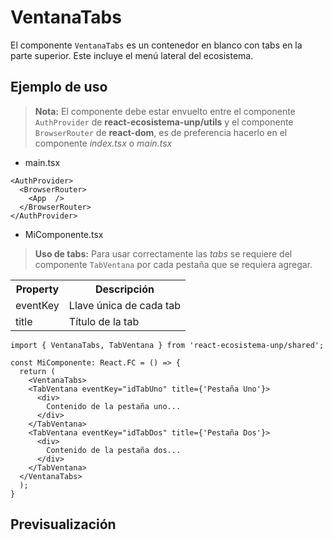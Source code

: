

<Meta of={VentanaTabsStories} />

# VentanaTabs
El componente `VentanaTabs` es un contenedor en blanco con tabs en la parte superior. Este incluye el menú lateral del ecosistema.

## Ejemplo de uso

> **Nota:** El componente debe estar envuelto entre el componente `AuthProvider` de **react-ecosistema-unp/utils** y el componente `BrowserRouter` de **react-dom**, es de preferencia hacerlo en el componente *index.tsx* o *main.tsx*

- main.tsx
```tsx
<AuthProvider>
  <BrowserRouter>
    <App  />
  </BrowserRouter>
</AuthProvider>
```

- MiComponente.tsx
> **Uso de tabs:** Para usar correctamente las *tabs* se requiere del componente `TabVentana` por cada pestaña que se requiera agregar.

<table>
  <tr>
    <th>Property</th>
    <th>Descripción</th>
  </tr>
  <tr>
    <td>eventKey</td>
    <td>Llave única de cada tab</td>
  </tr>
  <tr>
    <td>title</td>
    <td>Título de la tab</td>
  </tr>
</table>

```tsx
import { VentanaTabs, TabVentana } from 'react-ecosistema-unp/shared';

const MiComponente: React.FC = () => {
  return (
    <VentanaTabs>
    <TabVentana eventKey="idTabUno" title={'Pestaña Uno'}>
      <div>
        Contenido de la pestaña uno...
      </div>
    </TabVentana>
    <TabVentana eventKey="idTabDos" title={'Pestaña Dos'}>
      <div>
        Contenido de la pestaña dos...
      </div>
    </TabVentana>
  </VentanaTabs>
  );
}
```

## Previsualización

<Stories />